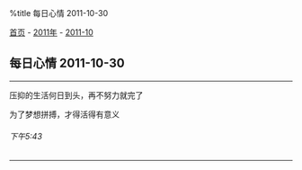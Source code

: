 %title 每日心情 2011-10-30

[[../../../index|首页]] - [[../index|2011年]] - [[index|2011-10]]
==每日心情 2011-10-30==
----
压抑的生活何日到头，再不努力就完了

为了梦想拼搏，才得活得有意义
======下午5:43======
----
